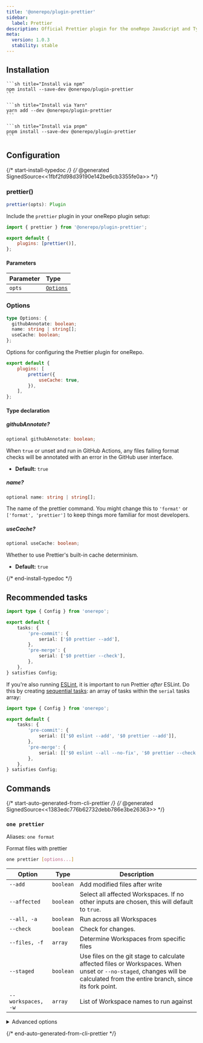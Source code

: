 ```yaml
---
title: '@onerepo/plugin-prettier'
sidebar:
  label: Prettier
description: Official Prettier plugin for the oneRepo JavaScript and TypeScript monorepo toolchain.
meta:
  version: 1.0.3
  stability: stable
---
```



## Installation

<Tabs group="pkgmanager">
  <TabItem label="npm">

    ```sh title="Install via npm"
    npm install --save-dev @onerepo/plugin-prettier
    ```

  </TabItem>
  <TabItem label="yarn">

    ```sh title="Install via Yarn"
    yarn add --dev @onerepo/plugin-prettier
    ```

  </TabItem>
  <TabItem label="pnpm">

    ```sh title="Install via pnpm"
    pnpm install --save-dev @onerepo/plugin-prettier
    ```

  </TabItem>
</Tabs>

## Configuration

{/* start-install-typedoc */}
{/* @generated SignedSource<<1fbf2fd98d39190e142be6cb3355fe0a>> */}

### prettier()

```ts
prettier(opts): Plugin
```

Include the `prettier` plugin in your oneRepo plugin setup:

```js title="onerepo.config.ts" {1,4}
import { prettier } from '@onerepo/plugin-prettier';

export default {
	plugins: [prettier()],
};
```

#### Parameters

| Parameter | Type                  |
| :-------- | :-------------------- |
| `opts`    | [`Options`](#options) |

### Options

```ts
type Options: {
  githubAnnotate: boolean;
  name: string | string[];
  useCache: boolean;
};
```

Options for configuring the Prettier plugin for oneRepo.

```js title="onerepo.config.js"
export default {
	plugins: [
		prettier({
			useCache: true,
		}),
	],
};
```

#### Type declaration

##### githubAnnotate?

```ts
optional githubAnnotate: boolean;
```

When `true` or unset and run in GitHub Actions, any files failing format checks will be annotated with an error in the GitHub user interface.

- **Default:** `true`

##### name?

```ts
optional name: string | string[];
```

The name of the prettier command. You might change this to `'format'` or `['format', 'prettier']` to keep things more familiar for most developers.

##### useCache?

```ts
optional useCache: boolean;
```

Whether to use Prettier's built-in cache determinism.

- **Default:** `true`

{/* end-install-typedoc */}

## Recommended tasks

```ts title="./onerepo.config.ts"
import type { Config } from 'onerepo';

export default {
	tasks: {
		'pre-commit': {
			serial: ['$0 prettier --add'],
		},
		'pre-merge': {
			serial: ['$0 prettier --check'],
		},
	},
} satisfies Config;
```

If you're also running [ESLint](/plugins/eslint/), it is important to run Prettier _after_ ESLint. Do this by creating [sequential tasks](/core/tasks/#sequential): an array of tasks within the `serial` tasks array:

```ts title="./onerepo.config.ts" ins={6,9}
import type { Config } from 'onerepo';

export default {
	tasks: {
		'pre-commit': {
			serial: [['$0 eslint --add', '$0 prettier --add']],
		},
		'pre-merge': {
			serial: [['$0 eslint --all --no-fix', '$0 prettier --check']],
		},
	},
} satisfies Config;
```

## Commands

{/* start-auto-generated-from-cli-prettier */}
{/* @generated SignedSource<<1383edc776b62732debb786e3be26363>> */}

### `one prettier`

Aliases: `one format`

Format files with prettier

```sh
one prettier [options...]
```

| Option             | Type      | Description                                                                                                                                                                 |
| ------------------ | --------- | --------------------------------------------------------------------------------------------------------------------------------------------------------------------------- |
| `--add`            | `boolean` | Add modified files after write                                                                                                                                              |
| `--affected`       | `boolean` | Select all affected Workspaces. If no other inputs are chosen, this will default to `true`.                                                                                 |
| `--all, -a`        | `boolean` | Run across all Workspaces                                                                                                                                                   |
| `--check`          | `boolean` | Check for changes.                                                                                                                                                          |
| `--files, -f`      | `array`   | Determine Workspaces from specific files                                                                                                                                    |
| `--staged`         | `boolean` | Use files on the git stage to calculate affected files or Workspaces. When unset or `--no-staged`, changes will be calculated from the entire branch, since its fork point. |
| `--workspaces, -w` | `array`   | List of Workspace names to run against                                                                                                                                      |

<details>

<summary>Advanced options</summary>

| Option              | Type                       | Description                                                                        |
| ------------------- | -------------------------- | ---------------------------------------------------------------------------------- |
| `--cache`           | `boolean`, default: `true` | Use Prettier’s built-in cache to determin whether files need formatting or not.    |
| `--from-ref`        | `string`                   | Git ref to start looking for affected files or Workspaces                          |
| `--github-annotate` | `boolean`, default: `true` | Annotate files in GitHub with errors when failing format checks in GitHub Actions. |
| `--show-advanced`   | `boolean`                  | Pair with `--help` to show advanced options.                                       |
| `--through-ref`     | `string`                   | Git ref to start looking for affected files or Workspaces                          |

</details>

{/* end-auto-generated-from-cli-prettier */}
